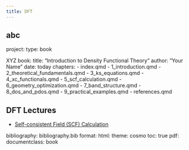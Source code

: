 ```yaml
---
title: DFT
---
```


## abc
project:
  type: book

XYZ 
book:
  title: "Introduction to Density Functional Theory"
  author: "Your Name"
  date: today
  chapters:
    - index.qmd
    - 1_introduction.qmd
    - 2_theoretical_fundamentals.qmd
    - 3_ks_equations.qmd
    - 4_xc_functionals.qmd
    - 5_scf_calculation.qmd
    - 6_geometry_optimization.qmd
    - 7_band_structure.qmd
    - 8_dos_and_pdos.qmd
    - 9_practical_examples.qmd
    - references.qmd


## DFT Lectures

- [Self-consistent Field (SCF) Calculation](lectures/scf.qmd)

<!-- - [Kohn-Sham Equations](ks_equation.qmd) -->

bibliography: bibliography.bib
format:
  html:
    theme: cosmo
    toc: true
  pdf:
    documentclass: book
